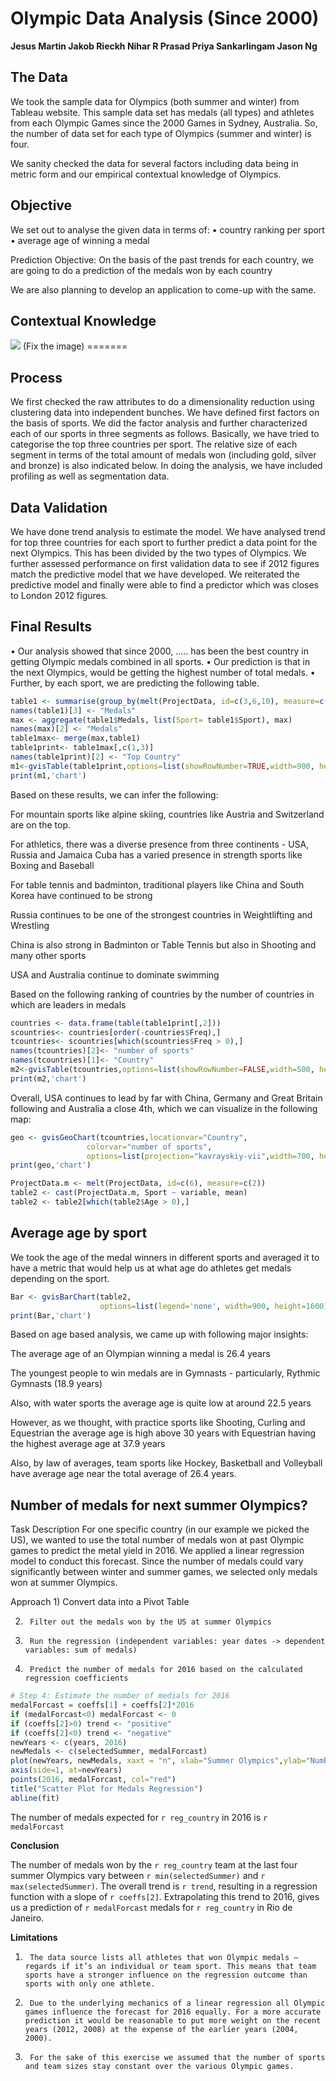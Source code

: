 

Olympic Data Analysis (Since 2000)
========================================================

**Jesus Martin
Jakob Rieckh
Nihar R Prasad
Priya Sankarlingam
Jason Ng**


The Data
--------------------------------------------

We took the sample data for Olympics (both summer and winter) from Tableau website. This sample data set has medals (all types) and athletes from each Olympic Games since the 2000 Games in Sydney, Australia. So, the number of data set for each type of Olympics (summer and winter) is four.

We sanity checked the data for several factors including data being in metric form and our empirical contextual knowledge of Olympics.


Objective
--------------------------------------------

We set out to analyse the given data in terms of: 
• country ranking per sport
•	average age of winning a medal 

Prediction Objective: On the basis of the past trends for each country, we are going to do a prediction of the medals won by each country

We are also planning to develop an application to come-up with the same.


Contextual Knowledge
--------------------------------------------

<IMG SRC="https://github.com/hezumartin/Olympics/blob/master/doc/Contextual%20Knowledge.png">
(Fix the image)
=======


Process
--------------------------------------------

We first checked the raw attributes to do a dimensionality reduction using clustering data into independent bunches. We have defined first factors on the basis of sports. We did the factor analysis and further characterized each of our sports in three segments as follows. Basically, we have tried to categorise the top three countries per sport. The relative size of each segment in terms of the total amount of medals won (including gold, silver and bronze) is also indicated below. In doing the analysis, we have included profiling as well as segmentation data. 


Data Validation
--------------------------------------------

We have done trend analysis to estimate the model. We have analysed trend for top three countries for each sport to further predict a data point for the next Olympics. This has been divided by the two types of Olympics. We further assessed performance on first validation data to see if 2012 figures match the predictive model that we have developed.
We reiterated the predictive model and finally were able to find a predictor which was closes to London 2012 figures.


Final Results
--------------------------------------------

•  Our analysis showed that since 2000,  ….. has been the best country in getting Olympic medals combined in all sports.
•	Our prediction is that in the next Olympics,  would be getting the highest number of total medals.
•	Further, by each sport, we are predicting the following table.


```r
table1 <- summarise(group_by(melt(ProjectData, id=c(3,6,10), measure=c(10)),Country, Sport), sum(value))
names(table1)[3] <- "Medals"
max <- aggregate(table1$Medals, list(Sport= table1$Sport), max)
names(max)[2] <- "Medals"
table1max<- merge(max,table1)
table1print<- table1max[,c(1,3)]
names(table1print)[2] <- "Top Country"
m1<-gvisTable(table1print,options=list(showRowNumber=TRUE,width=900, height=min(300,27*50),allowHTML=TRUE,page='disable'))
print(m1,'chart')
````

Based on these results, we can infer the following:


For mountain sports like alpine skiing, countries like Austria and Switzerland are on the top.

For athletics, there was a diverse presence from three continents - USA, Russia and Jamaica
Cuba has a varied presence in strength sports like Boxing and Baseball

For table tennis and badminton, traditional players like China and South Korea have continued to be strong

Russia continues to be one of the strongest countries in Weightlifting and Wrestling

China is also strong in Badminton or Table Tennis but also in Shooting and many other sports

USA and Australia continue to dominate swimming


Based on the following ranking of countries by the number of countries in which are leaders in medals 
```r
countries <- data.frame(table(table1print[,2]))
scountries<- countries[order(-countries$Freq),]
tcountries<- scountries[which(scountries$Freq > 0),]
names(tcountries)[2]<- "number of sports"
names(tcountries)[1]<- "Country"
m2<-gvisTable(tcountries,options=list(showRowNumber=FALSE,width=500, height=min(200,27*20),allowHTML=TRUE,page='disable'))
print(m2,'chart')
```


Overall, USA continues to lead by far with China, Germany and Great Britain following and Australia a close 4th, which we can visualize in the following map:
```r

geo <- gvisGeoChart(tcountries,locationvar="Country", 
                 colorvar="number of sports",
                 options=list(projection="kavrayskiy-vii",width=700, height=500, page='disable'))
print(geo,'chart')
```


```r
ProjectData.m <- melt(ProjectData, id=c(6), measure=c(2))
table2 <- cast(ProjectData.m, Sport ~ variable, mean)
table2 <- table2[which(table2$Age > 0),]
```

Average age by sport
--------------------------------------------
We took the age of the medal winners in different sports and averaged it to have a metric that would help us at what age do athletes get medals depending on the sport. 
```r
Bar <- gvisBarChart(table2,
                    options=list(legend='none', width=900, height=1600))
print(Bar,'chart')
````
Based on age based analysis, we came up with following major insights:


The average age of an Olympian winning a medal is 26.4 years

The youngest people to win medals are in Gymnasts - particularly, Rythmic Gymnasts (18.9 years)

Also, with water sports the average age is quite low at around 22.5 years

However, as we thought, with practice sports like Shooting, Curling and Equestrian the average age is high 
above 30 years with Equestrian having the highest average age at 37.9 years

Also, by law of averages, team sports like Hockey, Basketball and Volleyball have average age near the total average of 26.4 years.



Number of medals for next summer Olympics?
--------------------------------------------

Task Description
For one specific country (in our example we picked the US), we wanted to use the total number of medals won at past Olympic games to predict the metal yield in 2016. We applied a linear regression model to conduct this forecast. Since the number of medals could vary significantly between winter and summer games, we selected only medals won at summer Olympics.
 
Approach
1)      Convert data into a Pivot Table

2)      Filter out the medals won by the US at summer Olympics

3)      Run the regression (independent variables: year dates -> dependent variables: sum of medals)

4)      Predict the number of medals for 2016 based on the calculated regression coefficients



```r

# Step 4: Estimate the number of medials for 2016
medalForcast = coeffs[1] + coeffs[2]*2016 
if (medalForcast<0) medalForcast <- 0
if (coeffs[2]>0) trend <- "positive"
if (coeffs[2]<0) trend <- "negative"
newYears <- c(years, 2016)
newMedals <- c(selectedSummer, medalForcast)
plot(newYears, newMedals, xaxt = "n", xlab="Summer Olympics",ylab="Number of Medals over all Athletes")
axis(side=1, at=newYears)
points(2016, medalForcast, col="red")
title("Scatter Plot for Medals Regression")
abline(fit)
````


The number of medals expected for `r reg_country` in 2016 is `r medalForcast`

**Conclusion**

The number of medals won by the `r reg_country` team at the last four summer Olympics vary between `r min(selectedSummer)` and `r max(selectedSummer)`. The overall trend is `r trend`, resulting in a regression function with a slope of `r coeffs[2]`. Extrapolating this trend to 2016, gives us a prediction of `r medalForcast`  medals for `r reg_country` in Rio de Janeiro.
 
**Limitations**

1)      The data source lists all athletes that won Olympic medals – regards if it’s an individual or team sport. This means that team sports have a stronger influence on the regression outcome than sports with only one athlete.

2)      Due to the underlying mechanics of a linear regression all Olympic games influence the forecast for 2016 equally. For a more accurate prediction it would be reasonable to put more weight on the recent years (2012, 2008) at the expense of the earlier years (2004, 2000).

3)      For the sake of this exercise we assumed that the number of sports and team sizes stay constant over the various Olympic games.




